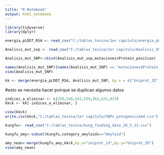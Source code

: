 ---
title: "R Notebook"
output: html_notebook
---

```{r}
library(tidyverse)
library(dplyr)
```

```{r}
energia_pLDDT_RSA <- read_csv("C:/tablas_tesina/1er capitulo/energia_pLDDT_RSA.csv")
```


```{r}
Analisis_mut_snp <- read_csv("C:/tablas_tesina/1er capitulo/Analisis_SNP")
```

```{r}
Analisis_mut_SNP<-cbind(Analisis_mut_snp,mutaciones$Protein_position)
```


```{r}
names(Analisis_mut_SNP)[names(Analisis_mut_SNP) == "mutaciones$Protein_position"] <- "pos_mut"
view(Analisis_mut_SNP)
```




```{r}
kk <- merge(energia_pLDDT_RSA, Analisis_mut_SNP, by.x = c("Uniprot_ID", "Posicion_mut"), by.y = c("Entry", "pos_mut"))
```
#esto se necesita hacer poirque se duplican algunos datos

```{r}
indices_a_eliminar <- c(258,540,542,559,561,631,633)
kkck <- kk[-indices_a_eliminar, ]
```

```{r}
view(kkck)
write.csv(kkck,"C:/tablas_tesina/1er capitulo/SNPs_patogenicidad.csv")
```


```{r}
kungfu<- read_csv("C:/tablas_tesina/kung_funding_data_20_5_23.csv")
```

```{r}
kungfu_amy<-subset(kungfu,category_amyloids=="Amyloid")
```

```{r}
amy_nean<-merge(kungfu_amy,kkck,by.x="uniprot_id",by.y="Uniprot_ID")
view(amy_nean)
```



















































































